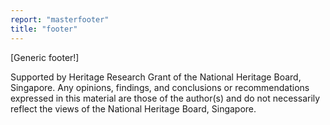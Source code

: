 ```yaml
---
report: "masterfooter"
title: "footer"
---
```


[Generic footer!]

Supported by Heritage Research Grant of the National Heritage Board, Singapore. Any opinions, findings, and conclusions or recommendations expressed in this material are those of the author(s) and do not necessarily reflect the views of the National Heritage Board, Singapore.
